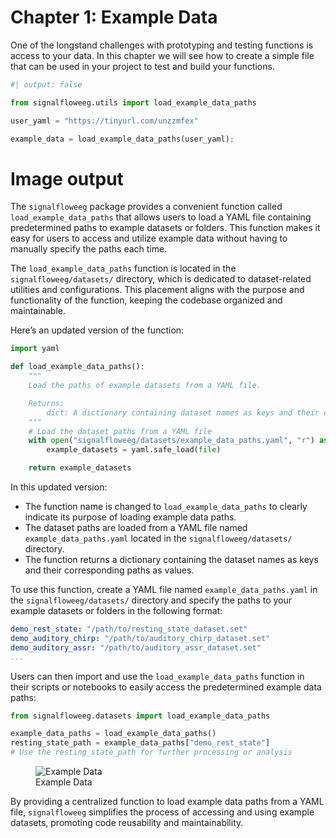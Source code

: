 # Chapter 1: Example Data

One of the longstand challenges with prototyping and testing functions is access to your data. In this chapter we will see how to create a simple file that can be used in your project to test and build your functions.

```python
#| output: false

from signalfloweeg.utils import load_example_data_paths

user_yaml = "https://tinyurl.com/unzzmfex"

example_data = load_example_data_paths(user_yaml);

```

# Image output


The `signalfloweeg` package provides a convenient function called `load_example_data_paths` that allows users to load a YAML file containing predetermined paths to example datasets or folders. This function makes it easy for users to access and utilize example data without having to manually specify the paths each time.

The `load_example_data_paths` function is located in the `signalfloweeg/datasets/` directory, which is dedicated to dataset-related utilities and configurations. This placement aligns with the purpose and functionality of the function, keeping the codebase organized and maintainable.

Here's an updated version of the function:

```python
import yaml

def load_example_data_paths():
    """
    Load the paths of example datasets from a YAML file.

    Returns:
        dict: A dictionary containing dataset names as keys and their corresponding paths as values.
    """
    # Load the dataset paths from a YAML file
    with open("signalfloweeg/datasets/example_data_paths.yaml", "r") as file:
        example_datasets = yaml.safe_load(file)

    return example_datasets
```

In this updated version:

- The function name is changed to `load_example_data_paths` to clearly indicate its purpose of loading example data paths.
- The dataset paths are loaded from a YAML file named `example_data_paths.yaml` located in the `signalfloweeg/datasets/` directory.
- The function returns a dictionary containing the dataset names as keys and their corresponding paths as values.

To use this function, create a YAML file named `example_data_paths.yaml` in the `signalfloweeg/datasets/` directory and specify the paths to your example datasets or folders in the following format:

```yaml
demo_rest_state: "/path/to/resting_state_dataset.set"
demo_auditory_chirp: "/path/to/auditory_chirp_dataset.set"
demo_auditory_assr: "/path/to/auditory_assr_dataset.set"
...
```

Users can then import and use the `load_example_data_paths` function in their scripts or notebooks to easily access the predetermined example data paths:

```python
from signalfloweeg.datasets import load_example_data_paths

example_data_paths = load_example_data_paths()
resting_state_path = example_data_paths["demo_rest_state"]
# Use the resting_state_path for further processing or analysis
```
![Example Data](https://www.dropbox.com/scl/fi/8zarctmvz55r3gt6llbrg/CleanShot-2024-03-10-at-22.54.18-2x.png?rlkey=qkyscezgy35jv7xdumrvu9m7s&raw=1)

By providing a centralized function to load example data paths from a YAML file, `signalfloweeg` simplifies the process of accessing and using example datasets, promoting code reusability and maintainability.